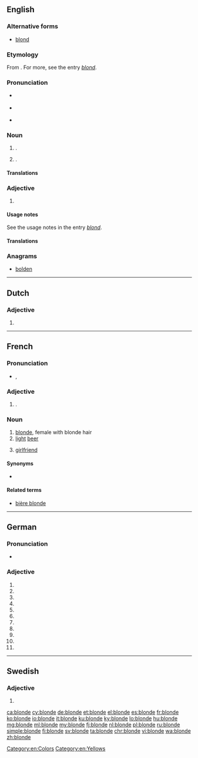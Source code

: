 ==English==

===Alternative forms===
* [[blond]]

===Etymology===
From {{etyl|frm|en}} {{term|blonde|lang=fr}} {{f}}. For more, see the entry ''[[blond]]''.

===Pronunciation===
* {{a|RP}} {{IPA|/blɒnd/}}
* {{a|US}} {{IPA|/blɑnd/}}
* {{rhymes|ɒnd}}

===Noun===
{{en-noun}}

# {{alternative form of|blond|nodot=1}} {{gloss|person of fair hair}}. {{qualifier|Used especially of a woman. See the usage notes in the entry ''[[blond]]''.}}
# {{alternative form of|blond|nodot=1}} {{gloss|[[pale]] [[golden]] [[brown]] [[color]]}}.
#: {{color panel|F8E8A7}}

====Translations====
{{trans-see|blond}}

===Adjective===
{{en-adj|er|more}}

# {{alternative form of|blond}}

====Usage notes====
See the usage notes in the entry ''[[blond]]''.

====Translations====
{{trans-see|blond}}

===Anagrams===
* [[bolden#English|bolden]]

[[Category:en:Colors]]
[[Category:en:Yellows]]

----

==Dutch==

===Adjective===
{{nl-adj-form}}

# {{nl-adj form of|infl|blond}}

----

==French==

===Pronunciation===
* {{IPA|lang=fr|/blɔ̃d/}}, {{X-SAMPA|lang=fr|/blO~d/}}

===Adjective===
{{fr-adj-form}}

# {{feminine of|blond|lang=fr}}.

===Noun===
{{fr-noun|f}}

# [[blonde]], female with blonde hair
# [[light]] [[beer]]
# {{context|Canada|informal|lang=fr}} [[girlfriend]]

====Synonyms====
* {{sense|girlfriend}} {{l/fr|chum}}

====Related terms====
* [[bière blonde]]

----

==German==

===Pronunciation===
* {{IPA|/ˈblɔndə/|lang=de}}

===Adjective===
{{head|de|adjective form}}

# {{de-form-adj|s|f|n|blond}}
# {{de-form-adj|s|f|a|blond}}
# {{de-form-adj|s|p|n|blond}}
# {{de-form-adj|s|p|a|blond}}
# {{de-form-adj|w|m|n|blond}}
# {{de-form-adj|w|f|n|blond}}
# {{de-form-adj|w|f|a|blond}}
# {{de-form-adj|w|n|n|blond}}
# {{de-form-adj|w|n|a|blond}}
# {{de-form-adj|m|f|n|blond}}
# {{de-form-adj|m|f|a|blond}}

----

==Swedish==

===Adjective===
{{head|sv|adjective form}}

# {{sv-adj-form-abs-def-m|blond}}

[[ca:blonde]]
[[cy:blonde]]
[[de:blonde]]
[[et:blonde]]
[[el:blonde]]
[[es:blonde]]
[[fr:blonde]]
[[ko:blonde]]
[[io:blonde]]
[[it:blonde]]
[[ku:blonde]]
[[ky:blonde]]
[[lo:blonde]]
[[hu:blonde]]
[[mg:blonde]]
[[ml:blonde]]
[[my:blonde]]
[[fj:blonde]]
[[nl:blonde]]
[[pl:blonde]]
[[ru:blonde]]
[[simple:blonde]]
[[fi:blonde]]
[[sv:blonde]]
[[ta:blonde]]
[[chr:blonde]]
[[vi:blonde]]
[[wa:blonde]]
[[zh:blonde]]